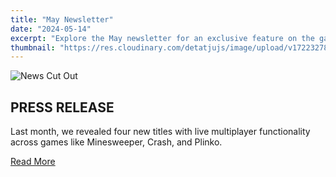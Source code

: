 ```yaml
---
title: "May Newsletter"
date: "2024-05-14"
excerpt: "Explore the May newsletter for an exclusive feature on the game Penguin Panic and a recap of last month's PR article, which unveiled four new titles with live multiplayer functionality."
thumbnail: "https://res.cloudinary.com/detatjujs/image/upload/v1722327823/efe4377e195e80a9f1a6d34a4198d81c_fkojmg.png"
---
```


<div className='newsContent'>
  <div className="flex items-center justify-between mt-5 mb-5">
    <img
      src="https://kingmidasgames.com/wp-content/uploads/2024/05/news_cut_out.png"
      alt="News Cut Out"
      className="max-w-[45%] rounded-lg"
    />
    <div className="max-w-[50%] ml-5">
      <h2 className="text-2xl mb-2.5">PRESS RELEASE</h2>
      <p className="text-lg mb-5">
        Last month, we revealed four new titles with live multiplayer functionality across games like Minesweeper, Crash, and Plinko.
      </p>
      <a
        href="https://gamingnewsroom.com/press-releases/2024/04/15/126127/kingmidas-games-unveils-cutting-edge-range-of-multiplayer-games/"
        className="inline-block px-5 py-2.5 bg-blue-500 text-white no-underline rounded-lg"
      >
        Read More
      </a>
    </div>
  </div>
</div>
